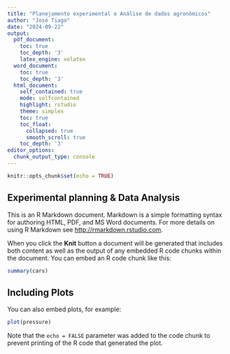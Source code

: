 ```yaml
---
title: "Planejamento experimental e Análise de dados agronômicos"
author: "José Tiago"
date: "2024-09-22"
output:
  pdf_document:
    toc: true
    toc_depth: '3'
    latex_engine: xelatex  
  word_document:
    toc: true
    toc_depth: '3'
  html_document:
    self_contained: true
    mode: selfcontained
    highlight: rstudio
    theme: simplex
    toc: true
    toc_float:
      collapsed: true
      smooth_scroll: true
    toc_depth: '3'
editor_options:
  chunk_output_type: console
---
```


```r
knitr::opts_chunk$set(echo = TRUE)
```

## Experimental planning & Data Analysis

This is an R Markdown document. Markdown is a simple formatting syntax for authoring HTML, PDF, and MS Word documents. For more details on using R Markdown see <http://rmarkdown.rstudio.com>.

When you click the **Knit** button a document will be generated that includes both content as well as the output of any embedded R code chunks within the document. You can embed an R code chunk like this:

```r
summary(cars)
```

## Including Plots

You can also embed plots, for example:

```r
plot(pressure)
```

Note that the `echo = FALSE` parameter was added to the code chunk to prevent printing of the R code that generated the plot.
